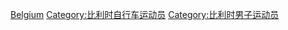 [[Category:男子自行車選手|Belgium]]
[[Category:比利时自行车运动员|Category:比利时自行车运动员]]
[[Category:比利时男子运动员|Category:比利时男子运动员]]